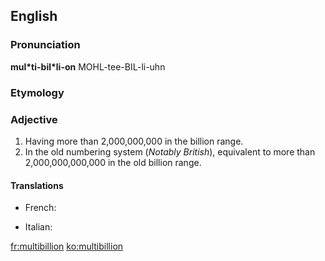 ==English==

===Pronunciation===
'''mul*ti-bil*li-on'''
MOHL-tee-BIL-li-uhn

===Etymology===
{{prefix|multi|billion}}

===Adjective===
{{head|en|adjective}}

# Having more than 2,000,000,000 in the billion range.
# In the old numbering system (''Notably British''), equivalent to more than 2,000,000,000,000 in the old billion range.

====Translations====
{{trans-top}}
* French: {{t+|fr|multibillion}}
{{trans-mid}}
* Italian: {{t|it|multibillione}}
{{trans-bottom}}

[[fr:multibillion]]
[[ko:multibillion]]